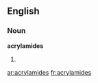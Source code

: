 ==English==

===Noun===
'''acrylamides'''

# {{plural of|[[acrylamide]]}}

[[ar:acrylamides]]
[[fr:acrylamides]]